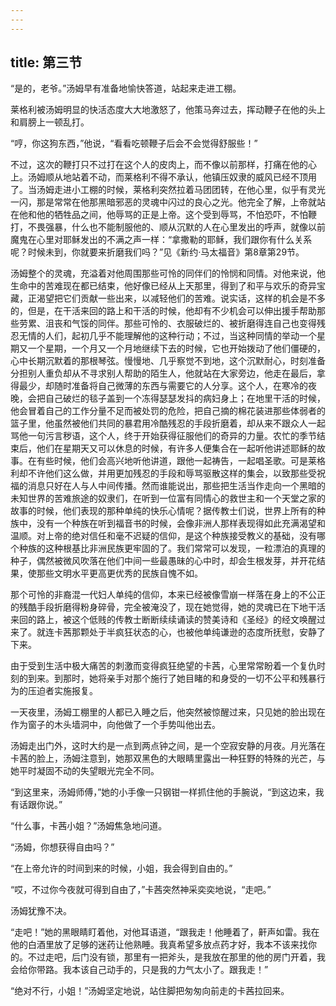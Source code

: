 ```yaml
---
---
---
```

title: 第三节
---




“是的，老爷。”汤姆早有准备地愉快答道，站起来走进工棚。

莱格利被汤姆明显的快活态度大大地激怒了，他策马奔过去，挥动鞭子在他的头上和肩膀上一顿乱打。

“哼，你这狗东西，”他说，“看看吃顿鞭子后会不会觉得舒服些！”

不过，这次的鞭打只不过打在这个人的皮肉上，而不像以前那样，打痛在他的心上。汤姆顺从地站着不动，而莱格利不得不承认，他镇压奴隶的威风已经不顶用了。当汤姆走进小工棚的时候，莱格利突然拉着马团团转，在他心里，似乎有灵光一闪，那是常常在他那黑暗邪恶的灵魂中闪过的良心之光。他完全了解，上帝就站在他和他的牺牲品之间，他辱骂的正是上帝。这个受到辱骂，不怕恐吓，不怕鞭打，不畏强暴，什么也不能制服他的、顺从沉默的人在心里发出的呼声，就像以前魔鬼在心里对耶稣发出的不满之声一样：“拿撒勒的耶稣，我们跟你有什么关系呢？时候未到，你就要来折磨我们吗？”见《新约·马太福音》第8章第29节。

汤姆整个的灵魂，充溢着对他周围那些可怜的同伴们的怜悯和同情。对他来说，他生命中的苦难现在都已结束，他好像已经从上天那里，得到了和平与欢乐的奇异宝藏，正渴望把它们贡献一些出来，以减轻他们的苦难。说实话，这样的机会是不多的，但是，在干活来回的路上和干活的时候，他却有不少机会可以伸出援手帮助那些劳累、沮丧和气馁的同伴。那些可怜的、衣服破烂的、被折磨得连自己也变得残忍无情的人们，起初几乎不能理解他的这种行动；不过，当这种同情的举动一个星期又一个星期，一个月又一个月地继续下去的时候，它也开始拨动了他们僵硬的，心中长期沉默着的那根琴弦。慢慢地、几乎察觉不到地，这个沉默耐心，时刻准备分担别人重负却从不寻求别人帮助的陌生人，他就站在大家旁边，他走在最后，拿得最少，却随时准备将自己微薄的东西与需要它的人分享。这个人，在寒冷的夜晚，会把自己破烂的毯子盖到一个冻得瑟瑟发抖的病妇身上；在地里干活的时候，他会冒着自己的工作分量不足而被处罚的危险，把自己摘的棉花装进那些体弱者的篮子里，他虽然被他们共同的暴君用冷酷残忍的手段折磨着，却从来不跟众人一起骂他一句污言秽语，这个人，终于开始获得征服他们的奇异的力量。农忙的季节结束后，他们在星期天又可以休息的时候，有许多人便集合在一起听他讲述耶稣的故事。在有些时候，他们会高兴地听他讲道，跟他一起祷告，一起唱圣歌。可是莱格利却不许他们这么做，并用更加残忍的手段和辱骂驱散这样的集会，以致那些受祝福的消息只好在人与人中间传播。然而谁能说出，那些把生活当作走向一个黑暗的未知世界的苦难旅途的奴隶们，在听到一位富有同情心的救世主和一个天堂之家的故事的时候，他们表现的那种单纯的快乐心情呢？据传教士们说，世界上所有的种族中，没有一个种族在听到福音书的时候，会像非洲人那样表现得如此充满渴望和温顺。对上帝的绝对信任和毫不迟疑的信仰，是这个种族接受教义的基础，没有哪个种族的这种根基比非洲民族更牢固的了。我们常常可以发现，一粒漂泊的真理的种子，偶然被微风吹落在他们中间一些最愚昧的心中时，却会生根发芽，并开花结果，使那些文明水平更高更优秀的民族自愧不如。

那个可怜的非裔混一代妇人单纯的信仰，本来已经被像雪崩一样落在身上的不公正的残酷手段折磨得粉身碎骨，完全被淹没了，现在她觉得，她的灵魂已在下地干活来回的路上，被这个低贱的传教士断断续续诵读的赞美诗和《圣经》的经文唤醒过来了。就连卡茜那颗处于半疯狂状态的心，也被他单纯谦逊的态度所抚慰，安静了下来。

由于受到生活中极大痛苦的刺激而变得疯狂绝望的卡茜，心里常常盼着一个复仇时刻的到来。到那时，她将亲手对那个施行了她目睹的和身受的一切不公平和残暴行为的压迫者实施报复。

一天夜里，汤姆工棚里的人都已入睡之后，他突然被惊醒过来，只见她的脸出现在作为窗子的木头墙洞中，向他做了一个手势叫他出去。

汤姆走出门外，这时大约是一点到两点钟之间，是一个空寂安静的月夜。月光落在卡茜的脸上，汤姆注意到，她那双黑色的大眼睛里露出一种狂野的特殊的光芒，与她平时凝固不动的失望眼光完全不同。

“到这里来，汤姆师傅，”她的小手像一只钢钳一样抓住他的手腕说，“到这边来，我有话跟你说。”

“什么事，卡茜小姐？”汤姆焦急地问道。

“汤姆，你想获得自由吗？”

“在上帝允许的时间到来的时候，小姐，我会得到自由的。”

“哎，不过你今夜就可得到自由了，”卡茜突然神采奕奕地说，“走吧。”

汤姆犹豫不决。

“走吧！”她的黑眼睛盯着他，对他耳语道，“跟我走！他睡着了，鼾声如雷。我在他的白酒里放了足够的迷药让他熟睡。我真希望多放点药才好，我本不该来找你的。不过走吧，后门没有锁，那里有一把斧头，是我放在那里的他的房门开着，我会给你带路。我本该自己动手的，只是我的力气太小了。跟我走！”

“绝对不行，小姐！”汤姆坚定地说，站住脚把匆匆向前走的卡茜拉回来。